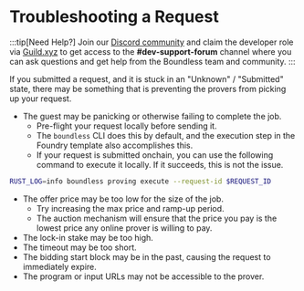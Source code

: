 # Troubleshooting a Request

:::tip[Need Help?]
Join our [Discord community](https://discord.gg/aXRuD6spez) and claim the developer role via [Guild.xyz](https://guild.xyz/boundless-xyz) to get access to the **#dev-support-forum** channel where you can ask questions and get help from the Boundless team and community.
:::

If you submitted a request, and it is stuck in an "Unknown" / "Submitted" state, there may be something that is preventing the provers from picking up your request.

- The guest may be panicking or otherwise failing to complete the job.
  - Pre-flight your request locally before sending it.
  - The `boundless` CLI does this by default, and the execution step in the Foundry template also accomplishes this.
  - If your request is submitted onchain, you can use the following command to execute it locally. If it succeeds, this is not the issue.

```bash [Terminal]
RUST_LOG=info boundless proving execute --request-id $REQUEST_ID
```

- The offer price may be too low for the size of the job.
  - Try increasing the max price and ramp-up period.
  - The auction mechanism will ensure that the price you pay is the lowest price any online prover is willing to pay.
- The lock-in stake may be too high.
- The timeout may be too short.
- The bidding start block may be in the past, causing the request to immediately expire.
- The program or input URLs may not be accessible to the prover.

